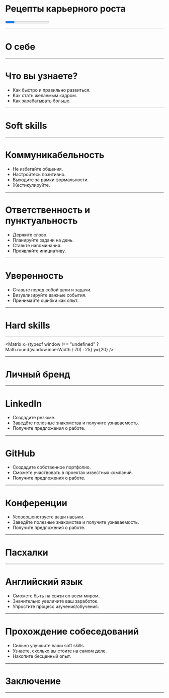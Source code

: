 





<Layout>

# Рецепты карьерного роста

<Progress autoFillProgress={75} prepend="👨🏼‍💻" append="🦸🏼‍♂️" />

</Layout>

---

<Layout>

# О себе

<About />

</Layout>

---

<Layout>

# Что вы узнаете?

- Как быстро и правильно развиться.
- Как стать желаемым кадром.
- Как зарабатывать больше.

</Layout>

---

<Layout>

# Soft skills

<SoftSkills />

</Layout>

---

<Layout>

# Коммуникабельность

<Steps>

- Не избегайте общения.
- Настройтесь позитивно.
- Выходите за рамки формальности.
- Жестикулируйте.

</Steps>

</Layout>

---

<Layout>

# Ответственность и пунктуальность

<Steps>

- Держите слово.
- Планируйте задачи на день.
- Ставьте напоминания.
- Проявляйте инициативу.

</Steps>

</Layout>

---

<Layout>

# Уверенность

<Steps>

- Ставьте перед собой цели и задачи.
- Визуализируйте важные события.
- Принимайте ошибки как опыт.

</Steps>

</Layout>

---

<Layout>

# Hard skills

<HardSkills />

</Layout>

---

<Layout>
  <ComputerScience />
</Layout>

<Matrix
  x={typeof window !== "undefined" ? Math.round(window.innerWidth / 70) : 25}
  y={20}
/>

---

<Layout>

# Личный бренд

<PublicPortrait />

</Layout>

---

<Layout>

# LinkedIn

- Создадите резюме.
- Заведёте полезные знакомства и получите узнаваемость.
- Получите предложения о работе.

</Layout>

---

<Layout>

# GitHub

- Создадите собственное портфолио.
- Сможете участвовать в проектах известных компаний.
- Получите предложения о работе.

</Layout>

---

<Layout>

# Конференции

- Усовершенствуете ваши навыки.
- Заведёте полезные знакомства и получите узнаваемость.
- Получите предложения о работе.

</Layout>

---

<Layout>

# Пасхалки

<EasterEggs />

</Layout>

---

<Layout>

# Английский язык

- Сможете быть на связи со всем миром.
- Значительно увеличите ваш заработок.
- Упростите процесс изучения/обучения.

</Layout>

---

<Layout>

# Прохождение собеседований

- Сильно улучшите ваши soft skills.
- Узнаете, сколько вы стоите на самом деле.
- Накопите бесценный опыт.

</Layout>

---

<Layout>

# Заключение

<Conclusion />

</Layout>

---

<Layout>
  <Contact /> 
</Layout>
